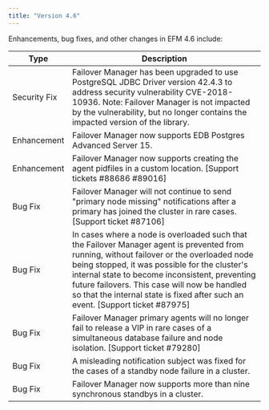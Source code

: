 ```yaml
---
title: "Version 4.6"
---
```


Enhancements, bug fixes, and other changes in EFM 4.6 include:

| Type | Description |
| ---- |------------ |
| Security Fix | Failover Manager has been upgraded to use PostgreSQL JDBC Driver version 42.4.3 to address security vulnerability CVE-2018-10936. Note: Failover Manager is not impacted by the vulnerability, but no longer contains the impacted version of the library. |
| Enhancement | Failover Manager now supports EDB Postgres Advanced Server 15. |
| Enhancement | Failover Manager now supports creating the agent pidfiles in a custom location. [Support tickets #88686 #89016] |
| Bug Fix | Failover Manager will not continue to send "primary node missing" notifications after a primary has joined the cluster in rare cases. [Support ticket #87106] |
| Bug Fix | In cases where a node is overloaded such that the Failover Manager agent is prevented from running, without failover or the overloaded node being stopped, it was possible for the cluster's internal state to become inconsistent, preventing future failovers. This case will now be handled so that the internal state is fixed after such an event. [Support ticket #87975] |
| Bug Fix | Failover Manager primary agents will no longer fail to release a VIP in rare cases of a simultaneous database failure and node isolation. [Support ticket #79280] |
| Bug Fix | A misleading notification subject was fixed for the cases of a standby node failure in a cluster. |
| Bug Fix | Failover Manager now supports more than nine synchronous standbys in a cluster. |

